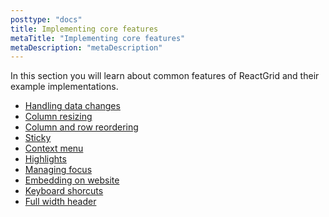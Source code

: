 ```yaml
---
posttype: "docs"
title: Implementing core features
metaTitle: "Implementing core features"
metaDescription: "metaDescription"
---
```


In this section you will learn about common features of ReactGrid and their example implementations.

* [Handling data changes](/docs/3.0/2-implementing-core-features/1-handling-changes/)
* [Column resizing](/docs/3.0/2-implementing-core-features/2-column-resizing/)
* [Column and row reordering](/docs/3.0/2-implementing-core-features/3-column-and-row-reordering/)
* [Sticky](/docs/3.0/2-implementing-core-features/4-sticky/)
* [Context menu](/docs/3.0/2-implementing-core-features/5-context-menu/)
* [Highlights](/docs/3.0/2-implementing-core-features/6-highlights/)
* [Managing focus](/docs/3.0/2-implementing-core-features/7-managing-focus/)
* [Embedding on website](/docs/3.0/2-implementing-core-features/8-embedding-on-website/)
* [Keyboard shorcuts](/docs/3.0/2-implementing-core-features/9-keyboard-shortcuts/)
* [Full width header](/docs/3.0/2-implementing-core-features/9a-full-width-header/)
